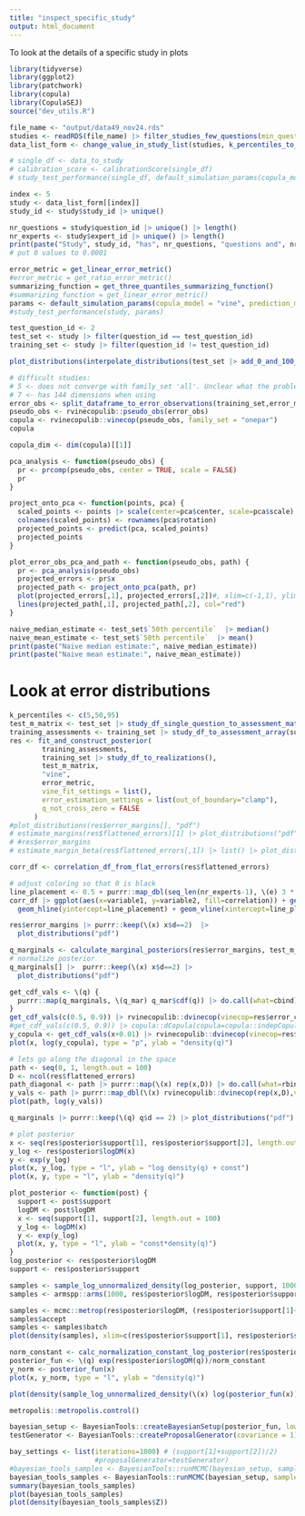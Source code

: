 ```yaml
---
title: "inspect_specific_study"
output: html_document
---
```


To look at the details of a specific study in plots

```r
library(tidyverse)
library(ggplot2)
library(patchwork)
library(copula)
library(CopulaSEJ)
source("dev_utils.R")

file_name <- "output/data49_nov24.rds"
studies <- readRDS(file_name) |> filter_studies_few_questions(min_questions = 11)
data_list_form <- change_value_in_study_list(studies, k_percentiles_to_colname(c(5, 50, 95)), 0, 0.001)$study_list
```


```r
# single_df <- data_to_study
# calibration_score <- calibrationScore(single_df)
# study_test_performance(single_df, default_simulation_params(copula_model="frank", interpolation="linear", prediction_method = "copula_calibration"))

index <- 5
study <- data_list_form[[index]]
study_id <- study$study_id |> unique()

nr_questions = study$question_id |> unique() |> length()
nr_experts <- study$expert_id |> unique() |> length()
print(paste("Study", study_id, "has", nr_questions, "questions and", nr_experts, "experts"))
# put 0 values to 0.0001

error_metric = get_linear_error_metric()
#error_metric = get_ratio_error_metric()
summarizing_function = get_three_quantiles_summarizing_function()
#summarizing_function = get_linear_error_metric()
params <- default_simulation_params(copula_model = "vine", prediction_method = "perfect_expert", error_metric = error_metric, summarizing_function = summarizing_function)
#study_test_performance(study, params)

test_question_id <- 2
test_set <- study |> filter(question_id == test_question_id)
training_set <- study |> filter(question_id != test_question_id)
```
```r

plot_distributions(interpolate_distributions(test_set |> add_0_and_100_percentiles()))

```

```r
# difficult studies:
# 5 <- does not converge with family_set 'all'. Unclear what the problem is
# 7 <- has 144 dimensions when using 
error_obs <- split_dataframe_to_error_observations(training_set,error_metric, summarizing_function$f)
pseudo_obs <- rvinecopulib::pseudo_obs(error_obs)
copula <- rvinecopulib::vinecop(pseudo_obs, family_set = "onepar")
copula

copula_dim <- dim(copula)[[1]]

pca_analysis <- function(pseudo_obs) {
  pr <- prcomp(pseudo_obs, center = TRUE, scale = FALSE)
  pr
}

project_onto_pca <- function(points, pca) {
  scaled_points <- points |> scale(center=pca$center, scale=pca$scale) 
  colnames(scaled_points) <- rownames(pca$rotation)
  projected_points <- predict(pca, scaled_points)
  projected_points
}

plot_error_obs_pca_and_path <- function(pseudo_obs, path) {
  pr <- pca_analysis(pseudo_obs)
  projected_errors <- pr$x
  projected_path <- project_onto_pca(path, pr)
  plot(projected_errors[,1], projected_errors[,2])#, xlim=c(-1,1), ylim=c(-1,1))
  lines(projected_path[,1], projected_path[,2], col="red")
}

```
```r

naive_median_estimate <- test_set$`50th percentile`  |> median()
naive_mean_estimate <- test_set$`50th percentile`  |> mean()
print(paste("Naive median estimate:", naive_median_estimate))
print(paste("Naive mean estimate:", naive_mean_estimate))
```

# Look at error distributions
```r
k_percentiles <- c(5,50,95)
test_m_matrix <- test_set |> study_df_single_question_to_assessment_matrix(summarizing_function$f, k_percentiles)
training_assessments <- training_set |> study_df_to_assessment_array(summarizing_function$f, k_percentiles)
res <- fit_and_construct_posterior(
        training_assessments,
        training_set |> study_df_to_realizations(),
        test_m_matrix,
        "vine",
        error_metric,
        vine_fit_settings = list(),
        error_estimation_settings = list(out_of_boundary="clamp"),
        q_not_cross_zero = FALSE
      )
#plot_distributions(res$error_margins[], "pdf") 
# estimate_margins(res$flattened_errors)[1] |> plot_distributions("pdf") 
# #res$error_margins
# estimate_margin_beta(res$flattened_errors[,1]) |> list() |> plot_distributions()

corr_df <- correlation_df_from_flat_errors(res$flattened_errors)

# adjust coloring so that 0 is black 
line_placement <- 0.5 + purrr::map_dbl(seq_len(nr_experts-1), \(e) 3 * e)
corr_df |> ggplot(aes(x=variable1, y=variable2, fill=correlation)) + geom_tile() + theme_minimal() + theme(axis.text.x = element_text(angle = 90, hjust = 1)) + scale_fill_gradient2(limits=c(-1,1),low = "red", mid = "white", high = "blue", midpoint = 0) + coord_fixed() +
  geom_hline(yintercept=line_placement) + geom_vline(xintercept=line_placement)
```

```r
res$error_margins |> purrr::keep(\(x) x$d==2)  |> 
  plot_distributions("pdf")
```

```r
q_marginals <- calculate_marginal_posteriors(res$error_margins, test_m_matrix, error_metric)
# normalize posterior 
q_marginals[] |>  purrr::keep(\(x) x$d==2) |>
  plot_distributions("pdf")
```


```r
get_cdf_vals <- \(q) {
  purrr::map(q_marginals, \(q_mar) q_mar$cdf(q)) |> do.call(what=cbind)
}
get_cdf_vals(c(0.5, 0.9)) |> rvinecopulib::dvinecop(vinecop=res$error_copula)
#get_cdf_vals(c(0.5, 0.9)) |> copula::dCopula(copula=copula::indepCopula(dim=30))
y_copula <- get_cdf_vals(x+0.01) |> rvinecopulib::dvinecop(vinecop=res$error_copula) 
plot(x, log(y_copula), type = "p", ylab = "density(q)")
```
```r
# lets go along the diagonal in the space
path <- seq(0, 1, length.out = 100)
D <- ncol(res$flattened_errors)
path_diagonal <- path |> purrr::map(\(x) rep(x,D)) |> do.call(what=rbind)
y_vals <- path |> purrr::map_dbl(\(x) rvinecopulib::dvinecop(rep(x,D),vinecop=res$error_copula)) 
plot(path, log(y_vals))
```

```r
q_marginals |> purrr::keep(\(q) q$d == 2) |> plot_distributions("pdf")
```

```r
# plot posterior
x <- seq(res$posterior$support[1], res$posterior$support[2], length.out = 100)
y_log <- res$posterior$logDM(x)
y <- exp(y_log)
plot(x, y_log, type = "l", ylab = "log density(q) + const")
plot(x, y, type = "l", ylab = "density(q)")
```
```r
plot_posterior <- function(post) {
  support <- post$support
  logDM <- post$logDM
  x <- seq(support[1], support[2], length.out = 100)
  y_log <- logDM(x)
  y <- exp(y_log)
  plot(x, y, type = "l", ylab = "const*density(q)")
}
log_posterior <- res$posterior$logDM
support <- res$posterior$support
```

```r
samples <- sample_log_unnormalized_density(log_posterior, support, 1000)
samples <- armspp::arms(1000, res$posterior$logDM, res$posterior$support[1], res$posterior$support[2])
```
```r
samples <- mcmc::metrop(res$posterior$logDM, (res$posterior$support[1]+res$posterior$support[2])/2, 1000, scale=0.01)
samples$accept
samples <- samples$batch
plot(density(samples), xlim=c(res$posterior$support[1], res$posterior$support[2]))
```

```r
norm_constant <- calc_normalization_constant_log_posterior(res$posterior$logDM, res$posterior$support, "uniform importance")
posterior_fun <- \(q) exp(res$posterior$logDM(q))/norm_constant
y_norm <- posterior_fun(x)
plot(x, y_norm, type = "l", ylab = "density(q)")

plot(density(sample_log_unnormalized_density(\(x) log(posterior_fun(x)), support, 1000)))
```
```r
metropolis::metropolis.control()
```

```r
bayesian_setup <- BayesianTools::createBayesianSetup(posterior_fun, lower=support[1], upper=support[2])
testGenerator <- BayesianTools::createProposalGenerator(covariance = 1)

bay_settings <- list(iterations=1000) # (support[1]+support[2])/2)
                     #proposalGenerator=testGenerator)
#bayesian_tools_samples <- BayesianTools::runMCMC(bayesian_setup, sampler="Metropolis", settings=bay_settings)
bayesian_tools_samples <- BayesianTools::runMCMC(bayesian_setup, sampler="DEzs", settings=bay_settings)
summary(bayesian_tools_samples)
plot(bayesian_tools_samples)
plot(density(bayesian_tools_samples$Z))
```
```r

```


